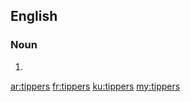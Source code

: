 ==English==

===Noun===
{{head|en|plural}}

# {{plural of|tipper|lang=en|nocat=1}}

[[ar:tippers]]
[[fr:tippers]]
[[ku:tippers]]
[[my:tippers]]